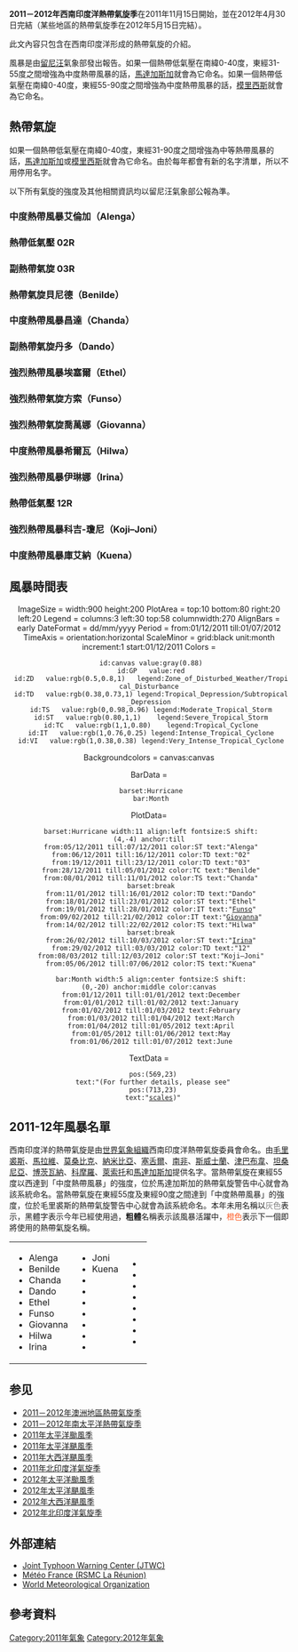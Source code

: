 {{Infobox hurricane season
| Basin=SWI
| Year=2011
| Track=2011-2012 South-West Indian Ocean cyclone season summary.png
| First storm formed=2011年12月5日
| Last storm dissipated= 2012年6月7日
| Strongest storm name=強烈熱帶氣旋方索
| Strongest storm pressure=925
| Strongest storm winds=110
| Average wind speed=10
| Total disturbances=14
| Total depressions=14
| Total storms=10
| Total hurricanes=3<!--number of Tropical Cyclones >63 knots-->
| Total intense=2
| Fatalities=164
| Damages=
| Inflated=
| five seasons=[[2009－2010年西南印度洋熱帶氣旋季|2009–10]] [[2010－2011年西南印度洋熱帶氣旋季|2010–11]] '''2011–12''' [[2012－2013年西南印度洋熱帶氣旋季|2012–13]] [[2013－2014年西南印度洋熱帶氣旋季|2013–14]]
| Australian season=2011－2012年澳洲地區熱帶氣旋季
| South Pacific season=2011－2012年南太平洋熱帶氣旋季
}}
{{MFR cyclone scale}}
'''2011－2012年西南印度洋熱帶氣旋季'''在2011年11月15日開始，並在2012年4月30日完結（某些地區的熱帶氣旋季在2012年5月15日完結）。

此文內容只包含在西南印度洋形成的熱帶氣旋的介紹。

風暴是由[[留尼汪|留尼汪]]氣象部發出報告。如果一個熱帶低氣壓在南緯0-40度，東經31-55度之間增強為中度熱帶風暴的話，[[馬達加斯加|馬達加斯加]]就會為它命名。如果一個熱帶低氣壓在南緯0-40度，東經55-90度之間增強為中度熱帶風暴的話，[[模里西斯|模里西斯]]就會為它命名。
{{clear}}

== 熱帶氣旋 ==
如果一個熱帶低氣壓在南緯0-40度，東經31-90度之間增強為中等熱帶風暴的話，[[馬達加斯加|馬達加斯加]]或[[模里西斯|模里西斯]]就會為它命名。由於每年都會有新的名字清單，所以不用停用名字。

以下所有氣旋的強度及其他相關資訊均以留尼汪氣象部公報為準。

===中度熱帶風暴艾倫加（Alenga）===
{{Infobox hurricane small new
|Basin=SWI
|Formed=2011年12月5日<small>（[[2011－2012年澳洲地區熱帶氣旋季#強烈熱帶氣旋艾倫加（Alenga）|進入西南印度洋海域]]）</small>
|Dissipated=2011年12月7日<small>（[[2011－2012年澳洲地區熱帶氣旋季#強烈熱帶氣旋艾倫加（Alenga）|離開西南印度洋海域]]）</small>
|Image=Alenga Dec 6 2011 0430Z.jpg
|Track=Alenga 2011 track.png
|10-min winds=45
|1-min winds=55
|Pressure=994
}}
{{clear}}

===熱帶低氣壓 02R===
{{Infobox hurricane small new
|Basin=SWI
|Formed=2011年12月6日
|Dissipated=2011年12月16日
|Image=02S Dec 6 2011 0900Z.jpg
|Track=02R 2011 track.png
|10-min winds=30
|1-min winds=35
|Pressure=998
}}
{{clear}}

===副熱帶氣旋 03R===
{{Infobox hurricane small new
|Basin=SWI
|WarningCenter=MFR
|Formed=2011年12月19日
|Dissipated=2011年12月23日
|Image=03S Dec 20 2011 1045Z.jpg
|Track=03R 2011 track.png
|Type=subdepression
|10-min winds=30
|1-min winds=
|Pressure=1000
}}
{{clear}}

===熱帶氣旋貝尼德（Benilde）===
{{Infobox hurricane small new
|Basin=SWI
|Formed=2011年12月28日<small>（[[2011－2012年澳洲地區熱帶氣旋季#熱帶低氣壓貝尼德（Benilde）|進入西南印度洋海域]]）</small>
|Dissipated=2012年1月5日
|Image=Benilde Dec 31 2011 0850Z.jpg
|Track=Benilde 2011 track.png
|10-min winds=80
|1-min winds=90
|Pressure=968
}}
{{clear}}

===中度熱帶風暴昌達（Chanda）===
{{Infobox hurricane small new
|Basin=SWI
|Formed=2012年1月8日
|Dissipated=2012年1月11日
|Image=Chanda Jan 8 2012 0655Z.jpg
|Track=Chanda 2012 track.png
|10-min winds=40
|1-min winds=35
|Pressure=992
}}
{{clear}}

===副熱帶氣旋丹多（Dando）===
{{Infobox hurricane small new
|Basin=SWI
|WarningCenter=MFR
|Type=subdepression
|Formed=2012年1月11日
|Dissipated=2012年1月16日
|Image=Subtropical Depression Dando Jan 16 2012 07.50(UTC).jpg
|Track=Dando 2012 track.png
|10-min winds=45
|1-min winds=
|Pressure=992
}}
{{clear}}

===強烈熱帶風暴埃塞爾（Ethel）===
{{Infobox hurricane small new
|Basin=SWI
|Formed=2012年1月18日
|Dissipated=2012年1月23日
|Image=Ethel Jan 20 2012 0540Z.jpg
|Track=Ethel 2012 track.png
|10-min winds=55
|1-min winds=70
|Pressure=972
}}
{{clear}}

===強烈熱帶氣旋方索（Funso）===
{{Infobox hurricane small new
|Basin=SWI
|Formed=2012年1月19日
|Dissipated=2012年1月28日
|Image=Funso 24 Jan 2012 1120Z.jpg
|Track=Funso 2012 track.png
|10-min winds=110
|1-min winds=115
|Pressure=925
}}
{{clear}}

===強烈熱帶氣旋喬萬娜（Giovanna）===
{{main|氣旋喬萬娜}}
{{Infobox hurricane small new
|Basin=SWI
|Formed=2012年2月9日
|Dissipated=2012年2月21日
|Image=Giovanna Feb 13 2012 0630Z.jpg
|Track=Giovanna 2012 track.png
|10-min winds=105
|1-min winds=120
|Pressure=935
}}
{{clear}}

===中度熱帶風暴希爾瓦（Hilwa）===
{{Infobox hurricane small new
|Basin=SWI
|Formed=2012年2月14日<small>（[[2011－2012年澳洲地區熱帶氣旋季#熱帶低氣壓希爾瓦（Hilwa）|進入西南印度洋海域]]）</small>
|Dissipated=2012年2月22日
|Image=Hilwa Feb 21 2012 0540Z.jpg
|Track=Hilwa 2012 track.png
|10-min winds=40
|1-min winds=40
|Pressure=993
}}
{{clear}}

===強烈熱帶風暴伊琳娜（Irina）===
{{Infobox hurricane small new
|Basin=SWI
|Formed=2012年2月26日
|Dissipated=2012年3月10日
|Image=Irina Mar 1 2012 0715Z.jpg
|Track=Irina 2012 track.png
|10-min winds=50
|1-min winds=60
|Pressure=978
}}
{{clear}}

===熱帶低氣壓 12R===
{{Infobox hurricane small new
|Basin=SWI
|Formed=2012年2月29日
|Dissipated=2012年3月3日
|Image=12-R Feb 29 2012 0920Z.jpg
|Track=12R 2012 track.png
|10-min winds=30
|1-min winds=35
|Pressure=996
}}
{{clear}}

===強烈熱帶風暴科吉-瓊尼（Koji–Joni）===
{{Infobox hurricane small new
|Basin=SWI
|Formed=2012年3月8日<small>（[[2011－2012年澳洲地區熱帶氣旋季#熱帶氣旋科吉-瓊尼（Koji-Joni）|進入西南印度洋海域]]）</small>
|Dissipated=2012年3月12日
|Image=Joni Mar 11 2012 0435Z.jpg
|Track=Koji-Joni 2012 track.png
|10-min winds=55
|1-min winds=75
|Pressure=980
}}
{{clear}}

===中度熱帶風暴庫艾納（Kuena）===
{{Infobox hurricane small new
|Basin=SWI
|Formed=2012年6月5日
|Dissipated=2012年6月7日
|Image=Moderate Tropical Storm Kuena 2012-06-06.jpg
|Track=Kuena 2012 track.png
|10-min winds=45
|1-min winds=55
|Pressure=994
}}
{{clear}}

== 風暴時間表 ==
<center>
<timeline>
ImageSize = width:900 height:200
PlotArea  = top:10 bottom:80 right:20 left:20
Legend    = columns:3 left:30 top:58 columnwidth:270
AlignBars  = early
DateFormat = dd/mm/yyyy
Period     = from:01/12/2011 till:01/07/2012
TimeAxis   = orientation:horizontal
ScaleMinor = grid:black unit:month increment:1 start:01/12/2011
Colors     =
  id:canvas value:gray(0.88)
  id:GP   value:red
  id:ZD   value:rgb(0.5,0.8,1)   legend:Zone_of_Disturbed_Weather/Tropical_Disturbance
  id:TD   value:rgb(0.38,0.73,1) legend:Tropical_Depression/Subtropical_Depression
  id:TS   value:rgb(0,0.98,0.96) legend:Moderate_Tropical_Storm
  id:ST   value:rgb(0.80,1,1)    legend:Severe_Tropical_Storm
  id:TC   value:rgb(1,1,0.80)    legend:Tropical_Cyclone
  id:IT   value:rgb(1,0.76,0.25) legend:Intense_Tropical_Cyclone
  id:VI   value:rgb(1,0.38,0.38) legend:Very_Intense_Tropical_Cyclone

Backgroundcolors = canvas:canvas

BarData =
  barset:Hurricane
  bar:Month

PlotData=
  barset:Hurricane width:11 align:left fontsize:S shift:(4,-4) anchor:till
  from:05/12/2011 till:07/12/2011 color:ST text:"Alenga"
  from:06/12/2011 till:16/12/2011 color:TD text:"02"
  from:19/12/2011 till:23/12/2011 color:TD text:"03"
  from:28/12/2011 till:05/01/2012 color:TC text:"Benilde"
  from:08/01/2012 till:11/01/2012 color:TS text:"Chanda"
  barset:break
  from:11/01/2012 till:16/01/2012 color:TD text:"Dando"
  from:18/01/2012 till:23/01/2012 color:ST text:"Ethel"
  from:19/01/2012 till:28/01/2012 color:IT text:"[[Cyclone_Funso|Funso]]"
  from:09/02/2012 till:21/02/2012 color:IT text:"[[Cyclone_Giovanna|Giovanna]]"
  from:14/02/2012 till:22/02/2012 color:TS text:"Hilwa"
  barset:break
  from:26/02/2012 till:10/03/2012 color:ST text:"[[Tropical_Storm_Irina|Irina]]"
  from:29/02/2012 till:03/03/2012 color:TD text:"12"
  from:08/03/2012 till:12/03/2012 color:ST text:"Koji–Joni"
  from:05/06/2012 till:07/06/2012 color:TS text:"Kuena"

  bar:Month width:5 align:center fontsize:S shift:(0,-20) anchor:middle color:canvas
  from:01/12/2011 till:01/01/2012 text:December
  from:01/01/2012 till:01/02/2012 text:January
  from:01/02/2012 till:01/03/2012 text:February
  from:01/03/2012 till:01/04/2012 text:March
  from:01/04/2012 till:01/05/2012 text:April
  from:01/05/2012 till:01/06/2012 text:May
  from:01/06/2012 till:01/07/2012 text:June

TextData =
   pos:(569,23)
   text:"(For further details, please see"
   pos:(713,23)
   text:"[[Tropical_cyclone_scales#Comparisons_across_basins|scales]])"
</timeline>
</center>


== 2011-12年風暴名單 ==
西南印度洋的熱帶氣旋是由[[世界氣象組織|世界氣象組織]]西南印度洋熱帶氣旋委員會命名。由[[毛里裘斯|毛里裘斯]]、[[馬拉維|馬拉維]]、[[莫桑比克|莫桑比克]]、[[納米比亞|納米比亞]]、[[塞舌爾|塞舌爾]]、[[南非|南非]]、[[斯威士蘭|斯威士蘭]]、[[津巴布韋|津巴布韋]]、[[坦桑尼亞|坦桑尼亞]]、[[博茨瓦納|博茨瓦納]]、[[科摩羅|科摩羅]]、[[萊索托|萊索托]]和[[馬達加斯加|馬達加斯加]]提供名字。當熱帶氣旋在東經55度以西達到「中度熱帶風暴」的強度，位於馬達加斯加的熱帶氣旋警告中心就會為該系統命名。當熱帶氣旋在東經55度及東經90度之間達到「中度熱帶風暴」的強度，位於毛里裘斯的熱帶氣旋警告中心就會為該系統命名。本年未用名稱以<font color="gray">灰色</font>表示，黑體字表示今年已經使用過，'''粗體'''名稱表示該風暴活躍中，<font color="#FF5E28">橙色</font>表示下一個即將使用的熱帶氣旋名稱。

{| width="90%"
|
*Alenga
*Benilde
*Chanda
*Dando
*Ethel
*Funso
*Giovanna
*Hilwa
*Irina
|
*Joni
*Kuena
*{{tcname unused|Lesego}}
*{{tcname unused|Michel}}
*{{tcname unused|Noyana}}
*{{tcname unused|Olivier}}
*{{tcname unused|Pokera}}
*{{tcname unused|Quincy}}
*{{tcname unused|Rebaone}}
|
*{{tcname unused|Salama}}
*{{tcname unused|Tristan}}
*{{tcname unused|Ursula}}
*{{tcname unused|Violet}}
*{{tcname unused|Wilson}}
*{{tcname unused|Xavier}}
*{{tcname unused|Yekela}}
*{{tcname unused|Zania}}
|}

== 参见 ==
* [[2011－2012年澳洲地區熱帶氣旋季|2011－2012年澳洲地區熱帶氣旋季]]
* [[2011－2012年南太平洋熱帶氣旋季|2011－2012年南太平洋熱帶氣旋季]]
* [[2011年太平洋颱風季|2011年太平洋颱風季]]
* [[2011年太平洋颶風季|2011年太平洋颶風季]]
* [[2011年大西洋颶風季|2011年大西洋颶風季]]
* [[2011年北印度洋氣旋季|2011年北印度洋氣旋季]]
* [[2012年太平洋颱風季|2012年太平洋颱風季]]
* [[2012年太平洋颶風季|2012年太平洋颶風季]]
* [[2012年大西洋颶風季|2012年大西洋颶風季]]
* [[2012年北印度洋氣旋季|2012年北印度洋氣旋季]]

== 外部連結 ==
* [https://web.archive.org/web/20061205231621/http://metocph.nmci.navy.mil/jtwc.html Joint Typhoon Warning Center (JTWC)]
* [http://arquivo.pt/wayback/20090712010756/http%3A//www%2Emeteo%2Efr/temps/domtom/La_Reunion/ Météo France (RSMC La Réunion)]
* [https://web.archive.org/web/20070421094952/http://www.wmo.int/index-en.html World Meteorological Organization]

==參考資料==
{{reflist}}

{{西南印度洋熱帶氣旋季|above=n}}

[[Category:2011年氣象|Category:2011年氣象]]
[[Category:2012年氣象|Category:2012年氣象]]
